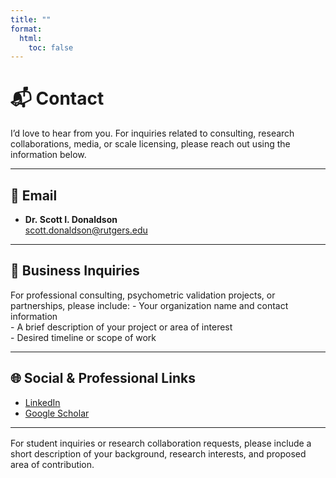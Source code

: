 ```yaml
---
title: ""
format:
  html:
    toc: false
---
```


# 📬 Contact

I'd love to hear from you. For inquiries related to consulting, research collaborations, media, or scale licensing, please reach out using the information below.

------------------------------------------------------------------------

## 📧 Email

-   **Dr. Scott I. Donaldson**\
    [scott.donaldson\@rutgers.edu](mailto:scott.donaldson@rutgers.edu)

------------------------------------------------------------------------

## 💼 Business Inquiries

For professional consulting, psychometric validation projects, or partnerships, please include: - Your organization name and contact information\
- A brief description of your project or area of interest\
- Desired timeline or scope of work

------------------------------------------------------------------------

## 🌐 Social & Professional Links

-   [LinkedIn](https://www.linkedin.com/in/scott-donaldson-a031999b/){target="_blank"}\
-   [Google Scholar](https://scholar.google.com/citations?user=ZkWaykcAAAAJ&hl=en){target="_blank"}\

------------------------------------------------------------------------

<p style="font-size:0.9rem; color:#555; margin-top:1rem;">

For student inquiries or research collaboration requests, please include a short description of your background, research interests, and proposed area of contribution.

</p>
